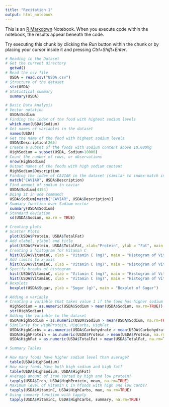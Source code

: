 ---
title: "Recitation 1"
output: html_notebook
---

This is an [R Markdown](http://rmarkdown.rstudio.com) Notebook. When you execute code within the notebook, the results appear beneath the code. 

Try executing this chunk by clicking the *Run* button within the chunk or by placing your cursor inside it and pressing *Ctrl+Shift+Enter*. 

```{r}
# Reading in the Dataset
# Get the current directory
  getwd()
# Read the csv file
  USDA = read.csv("USDA.csv")
# Structure of the dataset
  str(USDA)
# Statistical summary
  summary(USDA)
```

```{r}
# Basic Data Analysis
# Vector notation
  USDA$Sodium
# Finding the index of the food with highest sodium levels
  which.max(USDA$Sodium)
# Get names of variables in the dataset
  names(USDA)
# Get the name of the food with highest sodium levels
  USDA$Description[265]
# Create a subset of the foods with sodium content above 10,000mg
  HighSodium = subset(USDA, Sodium>10000)
# Count the number of rows, or observations
  nrow(HighSodium)
# Output names of the foods with high sodium content
  HighSodium$Description
# Finding the index of CAVIAR in the dataset (similar to index-match in Excel)
  match("CAVIAR", USDA$Description)
# Find amount of sodium in caviar
  USDA$Sodium[4154]
# Doing it in one command!
  USDA$Sodium[match("CAVIAR", USDA$Description)]
# Summary function over Sodium vector
  summary(USDA$Sodium)
# Standard deviation
  sd(USDA$Sodium, na.rm = TRUE)
```

```{r}
# Creating plots
# Scatter Plots
  plot(USDA$Protein, USDA$TotalFat)
# Add xlabel, ylabel and title
  plot(USDA$Protein, USDA$TotalFat, xlab="Protein", ylab = "Fat", main = "Protein vs Fat", col = "blue")
# Creating a histogram for Vitamin C
  hist(USDA$VitaminC, xlab = "Vitamin C (mg)", main = "Histogram of Vitamin C")
# Add limits to x-axis
  hist(USDA$VitaminC, xlab = "Vitamin C (mg)", main = "Histogram of Vitamin C", xlim = c(0,100))
# Specify breaks of histogram
  hist(USDA$VitaminC, xlab = "Vitamin C (mg)", main = "Histogram of Vitamin C", xlim = c(0,100), breaks=100)
  hist(USDA$VitaminC, xlab = "Vitamin C (mg)", main = "Histogram of Vitamin C", xlim = c(0,100), breaks=2000)
# Boxplots
  boxplot(USDA$Sugar, ylab = "Sugar (g)", main = "Boxplot of Sugar")

```

```{r}
# Adding a variable
# Creating a variable that takes value 1 if the food has higher sodium than average, 0 otherwise
  HighSodium = as.numeric(USDA$Sodium > mean(USDA$Sodium, na.rm=TRUE))
  str(HighSodium)
# Adding the variable to the dataset
  USDA$HighSodium = as.numeric(USDA$Sodium > mean(USDA$Sodium, na.rm=TRUE))
# Similarly for HighProtein, HigCarbs, HighFat
  USDA$HighCarbs = as.numeric(USDA$Carbohydrate > mean(USDA$Carbohydrate, na.rm=TRUE))
  USDA$HighProtein = as.numeric(USDA$Protein > mean(USDA$Protein, na.rm=TRUE))
  USDA$HighFat = as.numeric(USDA$TotalFat > mean(USDA$TotalFat, na.rm=TRUE))
```

```{r}
# Summary Tables

# How many foods have higher sodium level than average?
  table(USDA$HighSodium)
# How many foods have both high sodium and high fat?
  table(USDA$HighSodium, USDA$HighFat)
# Average amount of iron sorted by high and low protein?
  tapply(USDA$Iron, USDA$HighProtein, mean, na.rm=TRUE)
# Maximum level of Vitamin C in hfoods with high and low carbs?
  tapply(USDA$VitaminC, USDA$HighCarbs, max, na.rm=TRUE)
# Using summary function with tapply
  tapply(USDA$VitaminC, USDA$HighCarbs, summary, na.rm=TRUE)
```

